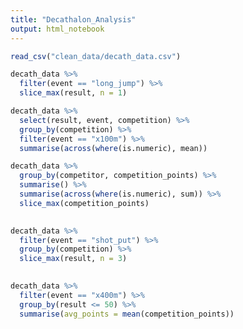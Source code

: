 ```yaml
---
title: "Decathalon_Analysis"
output: html_notebook
---
```


```r
read_csv("clean_data/decath_data.csv")
```

```r
decath_data %>% 
  filter(event == "long_jump") %>% 
  slice_max(result, n = 1)
```

```r
decath_data %>% 
  select(result, event, competition) %>% 
  group_by(competition) %>% 
  filter(event == "x100m") %>% 
  summarise(across(where(is.numeric), mean))

```

```r

decath_data %>% 
  group_by(competitor, competition_points) %>% 
  summarise() %>% 
  summarise(across(where(is.numeric), sum)) %>% 
  slice_max(competition_points)
  

```

```r
decath_data %>% 
  filter(event == "shot_put") %>% 
  group_by(competition) %>% 
  slice_max(result, n = 3)
  
```

```r

decath_data %>% 
  filter(event == "x400m") %>% 
  group_by(result <= 50) %>% 
  summarise(avg_points = mean(competition_points))
  
  
```


```r

```


